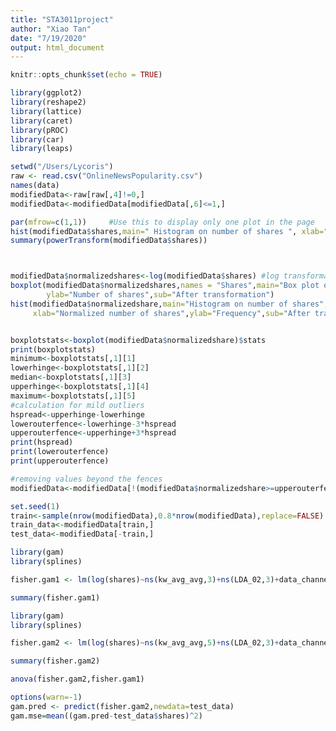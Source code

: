 ```yaml
---
title: "STA3011project"
author: "Xiao Tan"
date: "7/19/2020"
output: html_document
---
```


```r
knitr::opts_chunk$set(echo = TRUE)
```

```r
library(ggplot2)
library(reshape2)
library(lattice)
library(caret)
library(pROC)
library(car)
library(leaps)
```


```r
setwd("/Users/Lycoris")
raw <- read.csv("OnlineNewsPopularity.csv")
names(data)
modifiedData<-raw[raw[,4]!=0,]
modifiedData<-modifiedData[modifiedData[,6]<=1,]

par(mfrow=c(1,1))	  #Use this to display only one plot in the page
hist(modifiedData$shares,main=" Histogram on number of shares ", xlab=" Number of shares ", ylab=" Frequency " ,sub="Before transformation")
summary(powerTransform(modifiedData$shares))



modifiedData$normalizedshares<-log(modifiedData$shares) #log transformation
boxplot(modifiedData$normalizedshares,names = "Shares",main="Box plot on number of shares",
        ylab="Number of shares",sub="After transformation")
hist(modifiedData$normalizedshare,main="Histogram on number of shares",
     xlab="Normalized number of shares",ylab="Frequency",sub="After transformation")	


boxplotstats<-boxplot(modifiedData$normalizedshare)$stats
print(boxplotstats)
minimum<-boxplotstats[,1][1]
lowerhinge<-boxplotstats[,1][2]
median<-boxplotstats[,1][3]
upperhinge<-boxplotstats[,1][4]
maximum<-boxplotstats[,1][5]
#calculation for mild outliers 
hspread<-upperhinge-lowerhinge
lowerouterfence<-lowerhinge-3*hspread
upperouterfence<-upperhinge+3*hspread
print(hspread)
print(lowerouterfence)
print(upperouterfence)

#removing values beyond the fences
modifiedData<-modifiedData[!(modifiedData$normalizedshare>=upperouterfence | modifiedData$normalizedshare<=lowerouterfence),]

```

```r
set.seed(1)
train<-sample(nrow(modifiedData),0.8*nrow(modifiedData),replace=FALSE)
train_data<-modifiedData[train,]
test_data<-modifiedData[-train,]
```




```r
library(gam)
library(splines)

fisher.gam1 <- lm(log(shares)~ns(kw_avg_avg,3)+ns(LDA_02,3)+data_channel_is_world+is_weekend+data_channel_is_socmed+weekday_is_saturday+ns(LDA_04,3)+ns(data_channel_is_entertainment,3)+data_channel_is_tech+ns(kw_max_avg,4)+weekday_is_sunday+ns(LDA_00,3)+ns(num_hrefs,3)+ns(global_subjectivity,3)+ns(kw_min_avg,3)+ns(global_sentiment_polarity,3)+ns(rate_negative_words,3)+ns(kw_min_min,3)+ns(title_subjectivity,3)+ns(LDA_01,3),data=train_data)

summary(fisher.gam1)

```



```r
library(gam)
library(splines)

fisher.gam2 <- lm(log(shares)~ns(kw_avg_avg,5)+ns(LDA_02,3)+data_channel_is_world+is_weekend+data_channel_is_socmed+weekday_is_saturday+ns(LDA_04)+ns(data_channel_is_entertainment)+data_channel_is_tech+ns(kw_max_avg,4)+weekday_is_sunday+LDA_00+ns(num_hrefs)+ns(global_subjectivity)+ns(kw_min_avg,3)+ns(global_sentiment_polarity)+rate_negative_words+ns(kw_min_min)+ns(title_subjectivity,2)+LDA_01,data=train_data)

summary(fisher.gam2)


```



```r
anova(fisher.gam2,fisher.gam1)

```

```r
options(warn=-1) 
gam.pred <- predict(fisher.gam2,newdata=test_data)
gam.mse=mean((gam.pred-test_data$shares)^2)
```















